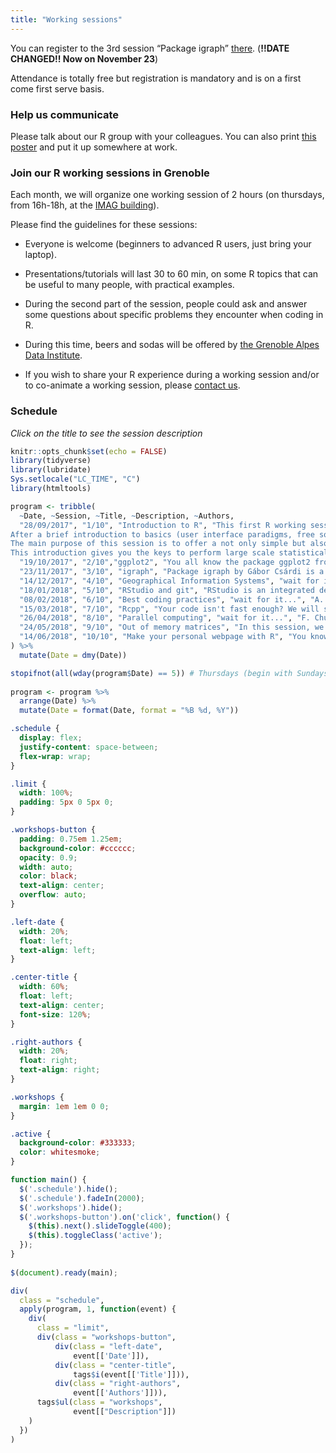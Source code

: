 ```yaml
---
title: "Working sessions"
---
```


You can register to the 3rd session "Package igraph" [there](https://www.eventbrite.fr/e/billets-grenoble-rug-working-session-n3-package-igraph-39257748984). (**!!DATE CHANGED!! Now on November 23**)

Attendance is totally free but registration is mandatory and is on a first come first serve basis.

### Help us communicate

Please talk about our R group with your colleagues. You can also print [this poster](poster.pdf) and put it up somewhere at work.

### Join our R working sessions in Grenoble

Each month, we will organize one working session of 2 hours (on thursdays, from 16h-18h, at the [IMAG building](https://r-in-grenoble.github.io/members.html)). 

Please find the guidelines for these sessions:
    
- Everyone is welcome (beginners to advanced R users, just bring your laptop).

- Presentations/tutorials will last 30 to 60 min, on some R topics that can be useful to many people, with practical examples.

- During the second part of the session, people could ask and answer some questions about specific problems they encounter when coding in R.

- During this time, beers and sodas will be offered by [the Grenoble Alpes Data Institute](https://data-institute.univ-grenoble-alpes.fr/).

- If you wish to share your R experience during a working session and/or to co-animate a working session, please [contact us](mailto:florian.prive@univ-grenoble-alpes.fr,magali.richard@univ-grenoble-alpes.fr).

### Schedule

*Click on the title to see the session description*

```r
knitr::opts_chunk$set(echo = FALSE)
library(tidyverse)
library(lubridate)
Sys.setlocale("LC_TIME", "C")
library(htmltools)
```

```r
program <- tribble(
  ~Date, ~Session, ~Title, ~Description, ~Authors,
  "28/09/2017", "1/10", "Introduction to R", "This first R working session will be an introduction to your favourite statistical programming language: R.
After a brief introduction to basics (user interface paradigms, free software and GNU), we will go deeply into the details of data structures, data indexing and data visualisation.
The main purpose of this session is to offer a not only simple but also powerful alternative to your classical spreadsheet software.
This introduction gives you the keys to perform large scale statistical data analysis.", "F. Chuffart & F. Boyer",
  "19/10/2017", "2/10","ggplot2", "You all know the package ggplot2 from Hadley Wickham. It is reputed to make nice plots that could be used in publications, for example. It is also reputed to be hard to begin with or to customize. We will explain the reasoning behind ggplot2 and the use of tidy data which is important to understand in order to master ggplot2. We will also show the common problems an R user could face when using ggplot2 (and their solutions). There will be a lot of nice plots :-)", "F. Privé",
  "23/11/2017", "3/10", "igraph", "Package igraph by Gábor Csárdi is a well known package to handle networks (or graphs) analysis. We will discover first how to simulate and encode networks. Some basics knowledge about graph metrics will be introduced. Nice graphical outputs will be display to illustrate the session. I will use the tutorial available here: http://www.gipsa-lab.grenoble-inp.fr/~sophie.achard/Tutorial_brainwaver/tutorial_practice_graph_html.html. This package is also available in Python!", "S. Achard",
  "14/12/2017", "4/10", "Geographical Information Systems", "wait for it...", "F. Boyer & ...",
  "18/01/2018", "5/10", "RStudio and git", "RStudio is an integrated development environment (IDE) that facilitate the life of R users. We will show some of the tools that are provided by the RStudio IDE that could help you save some precious time and effort. Two of these tools are the integration of Git and the R projects. We will see in particular how these two tools are integrated in RStudio and how much is it important to work with them. Make sure you have the latest version of RStudio and git installed (https://support.rstudio.com/hc/en-us/articles/200532077-Version-Control-with-Git-and-SVN).", "F. Privé & M. Richard",
  "08/02/2018", "6/10", "Best coding practices", "wait for it...", "A. Arnaud & J. Arbel",
  "15/03/2018", "7/10", "Rcpp", "Your code isn't fast enough? We will see how to make simple Rcpp code to accelerate your code. We will see that Rcpp is useful for loops, for avoiding copies, etc. We will also see that Rcpp isn't always faster than an optimized R code. Finally, we will see how to integrate some Rcpp code to your packages and notebooks.", "F. Privé & A. Arnaud",
  "26/04/2018", "8/10", "Parallel computing", "wait for it...", "F. Chuffart & L. Viry",
  "24/05/2018", "9/10", "Out of memory matrices", "In this session, we will talk about the package bigstatsr. The package bigstatsr provides a special class of matrix than can be used to store some data in a matrix-like format on your disk but to access it almost as if it were in memory. It is particularly useful is you have a large matrix to analyze but not enough RAM on your computer. We will then see the statistical and helper functions that are provided by the package bigstatsr for this kind of matrices.", "F. Privé & ...",
  "14/06/2018", "10/10", "Make your personal webpage with R", "You know nothing about web development? Me neither (at least when I came up with this solution). In this session, you will learn how to make your personal website with only R code in only a few minutes. For example, the site of our group is made with this R solution.", "F. Privé & M. Richard"
) %>%
  mutate(Date = dmy(Date)) 

stopifnot(all(wday(program$Date) == 5)) # Thursdays (begin with Sundays)
          
program <- program %>%
  arrange(Date) %>%
  mutate(Date = format(Date, format = "%B %d, %Y"))
```


```css
.schedule {
  display: flex;
  justify-content: space-between;
  flex-wrap: wrap;
}

.limit {
  width: 100%;
  padding: 5px 0 5px 0;
}

.workshops-button {
  padding: 0.75em 1.25em;
  background-color: #cccccc;
  opacity: 0.9;
  width: auto;
  color: black;
  text-align: center;
  overflow: auto;
}

.left-date {
  width: 20%;
  float: left;
  text-align: left;
}

.center-title {
  width: 60%;
  float: left;
  text-align: center;
  font-size: 120%;
}

.right-authors {
  width: 20%;
  float: right;
  text-align: right;
}

.workshops {
  margin: 1em 1em 0 0;
}

.active {
  background-color: #333333;
  color: whitesmoke;
}
```

```js
function main() {
  $('.schedule').hide();
  $('.schedule').fadeIn(2000);
  $('.workshops').hide();
  $('.workshops-button').on('click', function() {
    $(this).next().slideToggle(400);
    $(this).toggleClass('active');
  });
}
 
$(document).ready(main);
```


```r
div(
  class = "schedule",
  apply(program, 1, function(event) {
    div(
      class = "limit",
      div(class = "workshops-button", 
          div(class = "left-date", 
              event[['Date']]),
          div(class = "center-title", 
              tags$i(event[['Title']])),
          div(class = "right-authors",
              event[['Authors']])),
      tags$ul(class = "workshops",
              event[["Description"]])
    )
  })
) 
```


